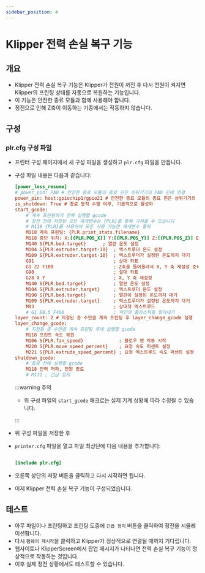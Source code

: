 ```yaml
---
sidebar_position: 4
---
```


# Klipper 전력 손실 복구 기능

## 개요

- Klipper 전력 손실 복구 기능은 Klipper가 전원이 꺼진 후 다시 전원이 켜지면 Klipper의 프린팅 상태를 자동으로 복원하는 기능입니다.
- 이 기능은 안전한 종료 모듈과 함께 사용해야 합니다.
- 정전으로 인해 Z축이 이동하는 기종에서는 작동하지 않습니다.

## 구성

### plr.cfg 구성 파일

- 프린터 구성 페이지에서 새 구성 파일을 생성하고 `plr.cfg` 파일을 만듭니다.
- 구성 파일 내용은 다음과 같습니다:

    ```cfg
    [power_loss_resume]
    # power_pin: PA0 # 안전한 종료 모듈의 종료 핀은 하위기기의 PA0 핀에 연결
    power_pin: host:gpiochip1/gpio21 # 안전한 종료 모듈의 종료 핀은 상위기기의 PA21 핀에 연결
    is_shutdown: True # 종료 동작 수행 여부, 기본적으로 활성화
    start_gcode:
        # 계속 프린팅하기 전에 실행할 gcode
        # 정전 전에 저장된 모든 매개변수는 {PLR}를 통해 가져올 수 있습니다
        # M118 {PLR}를 사용하여 모든 사용 가능한 매개변수 출력
        M118 계속 프린팅: {PLR.print_stats.filename}
        M118 중단 위치: X:[{PLR.POS_X}] Y:[{PLR.POS_Y}] Z:[{PLR.POS_Z}] E:[{PLR.POS_E}]
        M140 S{PLR.bed.target}      ; 열판 온도 설정
        M104 S{PLR.extruder.target-10}  ; 엑스트루더 온도 설정
        M109 S{PLR.extruder.target-10}  ; 엑스트루더가 설정된 온도까지 대기
        G91                             ; 상대 좌표
        G1 Z2 F100                      ; Z축을 들어올려서 X, Y 축 재설정 준비
        G90                             ; 절대 좌표
        G28 X Y                         ; X, Y 축 재설정
        M140 S{PLR.bed.target}          ; 열판 온도 설정
        M104 S{PLR.extruder.target}     ; 엑스트루더 온도 설정
        M190 S{PLR.bed.target}          ; 열판이 설정된 온도까지 대기
        M109 S{PLR.extruder.target}     ; 엑스트루더가 설정된 온도까지 대기
        M83                             ; 상대적 엑스트루드
        # G1 E0.5 F400                  ; 약간의 플라스틱을 밀어내기
    layer_count: 2 # 지정된 층 수만큼 계속 프린팅 후 layer_change_gcode 실행
    layer_change_gcode:                
        # 지정된 층 수만큼 계속 프린팅 후에 실행할 gcode
        M118 프린트 속도 복원
        M106 S{PLR.fan_speed}             ; 블로우 팬 작동 시작
        M220 S{PLR.move_speed_percent}    ; 요청 속도 퍼센트 설정
        M221 S{PLR.extrude_speed_percent} ; 요청 엑스트루드 속도 퍼센트 설정
    shutdown_gcode:
        # 종료 전에 실행할 gcode
        M118 전력 저하, 전원 종료
        # M112 ; 긴급 정지

    ```

    :::warning 주의

    - 위 구성 파일의 `start_gcode` 매크로는 실제 기계 상황에 따라 수정될 수 있습니다.

    :::

- 위 구성 파일을 저장한 후
- `printer.cfg` 파일을 열고 파일 최상단에 다음 내용을 추가합니다:

    ```cfg

    [include plr.cfg]

    ```

- 오른쪽 상단의 저장 버튼을 클릭하고 다시 시작하면 됩니다.
- 이제 Klipper 전력 손실 복구 기능이 구성되었습니다.

## 테스트

- 아무 파일이나 프린팅하고 프린팅 도중에 `긴급 정지` 버튼을 클릭하여 정전을 시뮬레이션합니다.
- 다시 `펌웨어 재시작`을 클릭하고 Klipper가 정상적으로 연결될 때까지 기다립니다.
- 웹사이트나 KlipperScreen에서 팝업 메시지가 나타나면 전력 손실 복구 기능이 정상적으로 작동하는 것입니다.
- 이후 실제 정전 상황에서도 테스트할 수 있습니다.